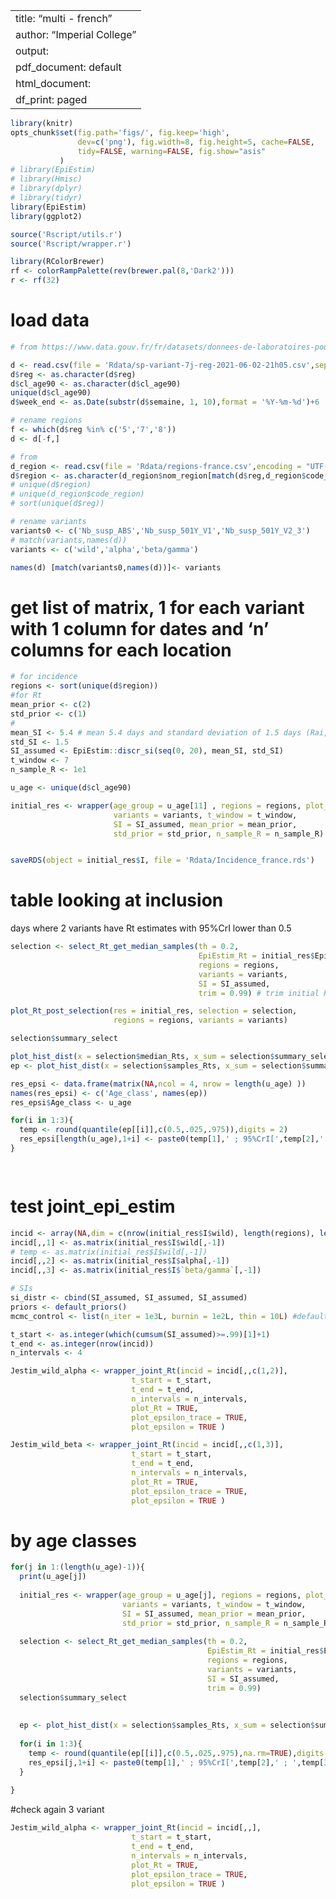 
---
title: "multi - french"
author: "Imperial College"
output:
  pdf_document: default
  html_document:
    df_print: paged
---


```r
library(knitr)
opts_chunk$set(fig.path='figs/', fig.keep='high',
               dev=c('png'), fig.width=8, fig.height=5, cache=FALSE,
               tidy=FALSE, warning=FALSE, fig.show="asis"
 	       )
# library(EpiEstim)
# library(Hmisc)
# library(dplyr)
# library(tidyr)
library(EpiEstim)
library(ggplot2)

source('Rscript/utils.r')
source('Rscript/wrapper.r')

library(RColorBrewer)
rf <- colorRampPalette(rev(brewer.pal(8,'Dark2')))
r <- rf(32)
```

# load data

```r
# from https://www.data.gouv.fr/fr/datasets/donnees-de-laboratoires-pour-le-depistage-indicateurs-sur-les-variants/

d <- read.csv(file = 'Rdata/sp-variant-7j-reg-2021-06-02-21h05.csv',sep=';')
d$reg <- as.character(d$reg)
d$cl_age90 <- as.character(d$cl_age90)
unique(d$cl_age90)
d$week_end <- as.Date(substr(d$semaine, 1, 10),format = '%Y-%m-%d')+6

# rename regions
f <- which(d$reg %in% c('5','7','8'))
d <- d[-f,]

# from 
d_region <- read.csv(file = 'Rdata/regions-france.csv',encoding = "UTF-8")
d$region <- as.character(d_region$nom_region[match(d$reg,d_region$code_region)])
# unique(d$region)
# unique(d_region$code_region)
# sort(unique(d$reg))

# rename variants
variants0 <- c('Nb_susp_ABS','Nb_susp_501Y_V1','Nb_susp_501Y_V2_3')
# match(variants,names(d))
variants <- c('wild','alpha','beta/gamma')

names(d) [match(variants0,names(d))]<- variants

```



# get list of matrix, 1 for each variant with 1 column for dates and 'n' columns for each location


```r
# for incidence
regions <- sort(unique(d$region))
#for Rt
mean_prior <- c(2)
std_prior <- c(1)
#
mean_SI <- 5.4 # mean 5.4 days and standard deviation of 1.5 days (Rai, Shukla, and Dwivedi 2021).
std_SI <- 1.5
SI_assumed <- EpiEstim::discr_si(seq(0, 20), mean_SI, std_SI)
t_window <- 7
n_sample_R <- 1e1

u_age <- unique(d$cl_age90)

initial_res <- wrapper(age_group = u_age[11] , regions = regions, plot_incidence = TRUE,
                       variants = variants, t_window = t_window, 
                       SI = SI_assumed, mean_prior = mean_prior,
                       std_prior = std_prior, n_sample_R = n_sample_R) # trim initial Rt until cumsum(1:x)>=0.99


saveRDS(object = initial_res$I, file = 'Rdata/Incidence_france.rds')
```


# table looking at inclusion

days where 2 variants have Rt estimates with 95%CrI lower than 0.5

```r


selection <- select_Rt_get_median_samples(th = 0.2, 
                                          EpiEstim_Rt = initial_res$EpiEstim_Rt,
                                          regions = regions, 
                                          variants = variants,
                                          SI = SI_assumed,
                                          trim = 0.99) # trim initial Rt until cumsum(1:x)>=0.99

plot_Rt_post_selection(res = initial_res, selection = selection, 
                       regions = regions, variants = variants)

selection$summary_select

```


```r

plot_hist_dist(x = selection$median_Rts, x_sum = selection$summary_select)
ep <- plot_hist_dist(x = selection$samples_Rts, x_sum = selection$summary_select, keep=TRUE)

res_epsi <- data.frame(matrix(NA,ncol = 4, nrow = length(u_age) ))
names(res_epsi) <- c('Age_class', names(ep))
res_epsi$Age_class <- u_age

for(i in 1:3){
  temp <- round(quantile(ep[[i]],c(0.5,.025,.975)),digits = 2)
  res_epsi[length(u_age),1+i] <- paste0(temp[1],' ; 95%CrI[',temp[2],' ; ',temp[3],']')
}           

           
```

# test joint_epi_estim

```r


incid <- array(NA,dim = c(nrow(initial_res$I$wild), length(regions), length(variants)))
incid[,,1] <- as.matrix(initial_res$I$wild[,-1])
# temp <- as.matrix(initial_res$I$wild[,-1])
incid[,,2] <- as.matrix(initial_res$I$alpha[,-1])
incid[,,3] <- as.matrix(initial_res$I$`beta/gamma`[,-1])

# SIs
si_distr <- cbind(SI_assumed, SI_assumed, SI_assumed)
priors <- default_priors()
mcmc_control <- list(n_iter = 1e3L, burnin = 1e2L, thin = 10L) #default_mcmc_controls()

t_start <- as.integer(which(cumsum(SI_assumed)>=.99)[1]+1)
t_end <- as.integer(nrow(incid))
n_intervals <- 4  

Jestim_wild_alpha <- wrapper_joint_Rt(incid = incid[,,c(1,2)],
                           t_start = t_start, 
                           t_end = t_end, 
                           n_intervals = n_intervals, 
                           plot_Rt = TRUE, 
                           plot_epsilon_trace = TRUE,
                           plot_epsilon = TRUE )

Jestim_wild_beta <- wrapper_joint_Rt(incid = incid[,,c(1,3)],
                           t_start = t_start, 
                           t_end = t_end, 
                           n_intervals = n_intervals, 
                           plot_Rt = TRUE, 
                           plot_epsilon_trace = TRUE,
                           plot_epsilon = TRUE )
```


# by age classes

```r

for(j in 1:(length(u_age)-1)){
  print(u_age[j])
  
  initial_res <- wrapper(age_group = u_age[j], regions = regions, plot_incidence = FALSE,
                         variants = variants, t_window = t_window, 
                         SI = SI_assumed, mean_prior = mean_prior,
                         std_prior = std_prior, n_sample_R = n_sample_R)
  
  selection <- select_Rt_get_median_samples(th = 0.2, 
                                            EpiEstim_Rt = initial_res$EpiEstim_Rt,
                                            regions = regions, 
                                            variants = variants,
                                            SI = SI_assumed,
                                            trim = 0.99)
  selection$summary_select
  
  
  ep <- plot_hist_dist(x = selection$samples_Rts, x_sum = selection$summary_select, keep=TRUE)
  
  for(i in 1:3){
    temp <- round(quantile(ep[[i]],c(0.5,.025,.975),na.rm=TRUE),digits = 2)
    res_epsi[j,1+i] <- paste0(temp[1],' ; 95%CrI[',temp[2],' ; ',temp[3],']')
  }     
  
}

```



#check again 3 variant

```r
Jestim_wild_alpha <- wrapper_joint_Rt(incid = incid[,,],
                           t_start = t_start, 
                           t_end = t_end, 
                           n_intervals = n_intervals, 
                           plot_Rt = TRUE, 
                           plot_epsilon_trace = TRUE,
                           plot_epsilon = TRUE )



```


